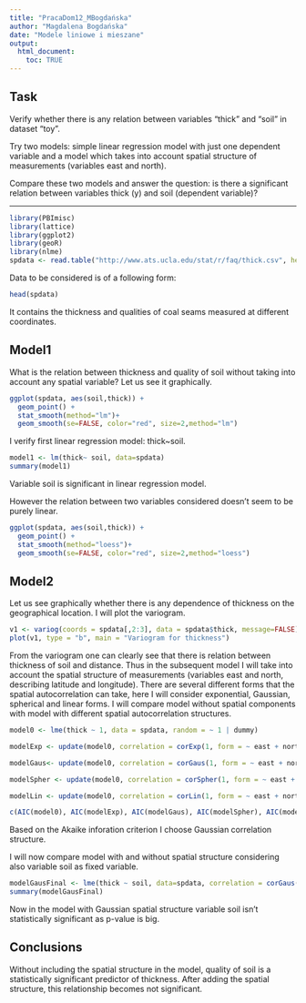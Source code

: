 ```yaml
---
title: "PracaDom12_MBogdańska"
author: "Magdalena Bogdańska"
date: "Modele liniowe i mieszane"
output: 
  html_document:
    toc: TRUE
---
```


## Task

Verify whether there is any relation between variables "thick" and "soil" in dataset "toy".

Try two models: simple linear regression model with just one dependent variable and a model which takes into account spatial structure of measurements (variables east and north).

Compare these two models and answer the question: is there a significant relation between variables thick (y) and soil (dependent variable)?

-------------------------------------------------------------------------------------------
```r
library(PBImisc)
library(lattice)
library(ggplot2)
library(geoR)
library(nlme)
spdata <- read.table("http://www.ats.ucla.edu/stat/r/faq/thick.csv", header = T, sep = ",")
```

Data to be considered is of a following form:
```r
head(spdata)
```
It contains the thickness and qualities of coal seams measured at different coordinates. 

## Model1
What is the relation between thickness and quality of soil without taking into account any spatial variable? Let us see it graphically.

```r
ggplot(spdata, aes(soil,thick)) +
  geom_point() +
  stat_smooth(method="lm")+
  geom_smooth(se=FALSE, color="red", size=2,method="lm")
```

I verify first linear regression model: thick~soil.
```r
model1 <- lm(thick~ soil, data=spdata)
summary(model1)
```
Variable soil is significant in linear regression model.

However the relation between two variables considered doesn't seem to be purely linear.
```r
ggplot(spdata, aes(soil,thick)) +
  geom_point() +
  stat_smooth(method="loess")+
  geom_smooth(se=FALSE, color="red", size=2,method="loess")
```

## Model2

Let us see graphically whether there is any dependence of thickness on the geographical location. I will plot the variogram.
```r
v1 <- variog(coords = spdata[,2:3], data = spdata$thick, message=FALSE)
plot(v1, type = "b", main = "Variogram for thickness")
```

From the variogram one can clearly see that there is relation between thickness of soil and distance. Thus in the subsequent model I will take into account the spatial structure of measurements (variables east and north, describing latitude and longitude).
There are several different forms that the spatial autocorrelation can take, here I will consider exponential, Gaussian, spherical and linear forms. I will compare model without spatial components with model with different spatial autocorrelation structures.

```r
model0 <- lme(thick ~ 1, data = spdata, random = ~ 1 | dummy)

modelExp <- update(model0, correlation = corExp(1, form = ~ east + north), method = "ML")

modelGaus<- update(model0, correlation = corGaus(1, form = ~ east + north), method = "ML")

modelSpher <- update(model0, correlation = corSpher(1, form = ~ east + north), method = "ML")

modelLin <- update(model0, correlation = corLin(1, form = ~ east + north), method = "ML")

c(AIC(model0), AIC(modelExp), AIC(modelGaus), AIC(modelSpher), AIC(modelLin))
```
Based on the Akaike inforation criterion I choose Gaussian correlation structure.


I will now compare model with and without spatial structure considering also variable soil as fixed variable.
```r
modelGausFinal <- lme(thick ~ soil, data=spdata, correlation = corGaus(form = ~ east + north), random= ~1|dummy, method="ML")
summary(modelGausFinal)
```
Now in the model with Gaussian spatial structure variable soil isn't statistically significant as p-value is big.

## Conclusions
Without including the spatial structure in the model, quality of soil is a statistically significant predictor of thickness. After adding the spatial structure, this relationship becomes not significant. 
